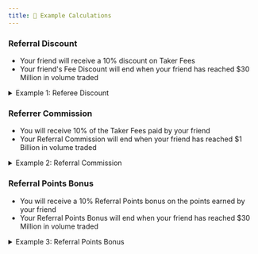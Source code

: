 ```yaml
---
title: 🍻 Example Calculations
---
```

### Referral Discount

* Your friend will receive a 10% discount on Taker Fees
* Your friend's Fee Discount will end when your friend has reached $30 Million in volume traded

<details>

<summary>Example 1: Referee Discount</summary>

You referred your friend Bob to sign up on Paradex via your Referral Link

Bob’s taker fee rate is _**0.03%**_ and trades a notional _**20’000 USD**_

Bob was supposed to have paid **0.03% x 20’000 = 6 USDC**

However, with the Referral Discount, Bob only has to pay: _**6 x (1 - 10%) = 5.4 USDC**_

</details>

### Referrer Commission

* You will receive 10% of the Taker Fees paid by your friend
* Your Referral Commission will end when your friend has reached $1 Billion in volume traded

<details>

<summary>Example 2: Referral Commission</summary>

Using Example 1 where your referred friend Bob has paid 5.4 USDC in fees

You will receive a referral commission of: **5.4 x 10% = 0.54 USDC**

</details>

### Referral Points Bonus

* You will receive a 10% Referral Points bonus on the points earned by your friend
* Your Referral Points Bonus will end when your friend has reached $30 Million in volume traded

<details>

<summary>Example 3: Referral Points Bonus</summary>

Assuming that Bob has earned 40 Fee points from the trade that he has done above

You will receive a referral points bonus of: **40 \* 10% = 4 Referral Points**

</details>
